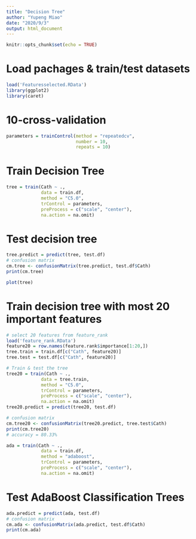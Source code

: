 ```yaml
---
title: "Decision Tree"
author: "Yupeng Miao"
date: "2020/9/3"
output: html_document
---
```


```r
knitr::opts_chunk$set(echo = TRUE)
```

# Load pachages & train/test datasets
```r
load('Featuresselected.RData')
library(ggplot2)
library(caret)

```
# 10-cross-validation
```r
parameters = trainControl(method = "repeatedcv", 
                          number = 10, 
                          repeats = 10)
```
# Train Decision Tree
```r
tree = train(Cath ~ .,
             data = train.df,
             method = "C5.0",
             trControl = parameters,
             preProcess = c("scale", "center"),
             na.action = na.omit)
```
# Test decision tree
```r
tree.predict = predict(tree, test.df)
# confusion matrix
cm.tree <- confusionMatrix(tree.predict, test.df$Cath)
print(cm.tree)
```
```r
plot(tree)
```

# Train decision tree with most 20 important features
```r
# select 20 features from feature_rank
load('feature_rank.RData')
feature20 = row.names(feature.rank$importance[1:20,])
tree.train = train.df[c("Cath", feature20)]
tree.test = test.df[c("Cath", feature20)]

```
```r
# Train & test the tree
tree20 = train(Cath ~ .,
             data = tree.train,
             method = "C5.0",
             trControl = parameters,
             preProcess = c("scale", "center"),
             na.action = na.omit)
tree20.predict = predict(tree20, test.df)
```
```r
# confusion matrix
cm.tree20 <- confusionMatrix(tree20.predict, tree.test$Cath)
print(cm.tree20)
# accuracy = 80.33%
```

```r
ada = train(Cath ~ .,
             data = train.df,
             method = "adaboost",
             trControl = parameters,
             preProcess = c("scale", "center"),
             na.action = na.omit)
```
# Test AdaBoost Classification Trees
```r
ada.predict = predict(ada, test.df)
# confusion matrix
cm.ada <- confusionMatrix(ada.predict, test.df$Cath)
print(cm.ada)
```

